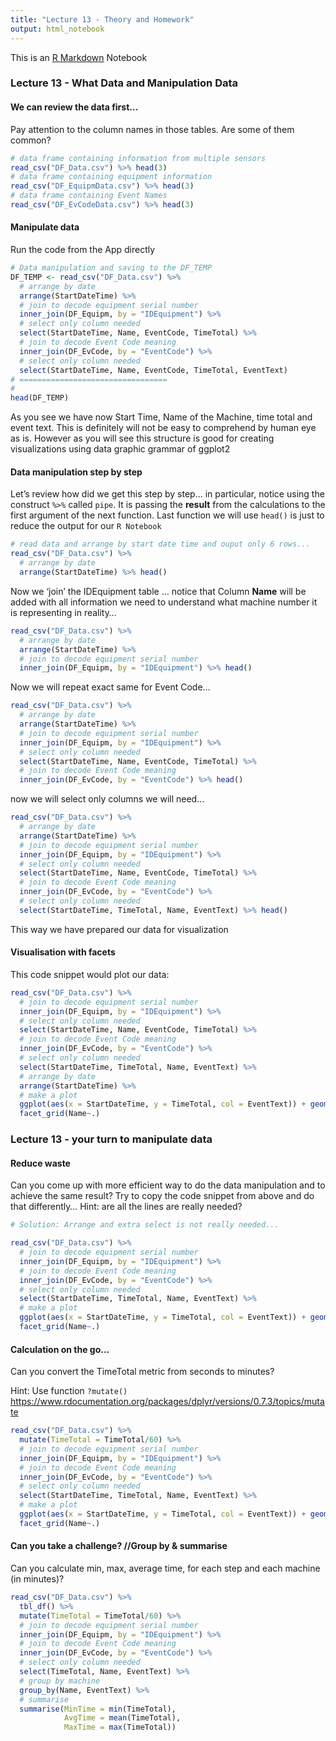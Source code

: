 ```yaml
---
title: "Lecture 13 - Theory and Homework"
output: html_notebook
---
```


This is an [R Markdown](http://rmarkdown.rstudio.com) Notebook

### Lecture 13 - What Data and Manipulation Data

#### We can review the data first...

Pay attention to the column names in those tables. Are some of them common?

```r
# data frame containing information from multiple sensors
read_csv("DF_Data.csv") %>% head(3)
# data frame containing equipment information
read_csv("DF_EquipmData.csv") %>% head(3)
# data frame containing Event Names
read_csv("DF_EvCodeData.csv") %>% head(3)
```

#### Manipulate data

Run the code from the App directly

```r
# Data manipulation and saving to the DF_TEMP
DF_TEMP <- read_csv("DF_Data.csv") %>% 
  # arrange by date 
  arrange(StartDateTime) %>% 
  # join to decode equipment serial number
  inner_join(DF_Equipm, by = "IDEquipment") %>% 
  # select only column needed
  select(StartDateTime, Name, EventCode, TimeTotal) %>% 
  # join to decode Event Code meaning
  inner_join(DF_EvCode, by = "EventCode") %>% 
  # select only column needed
  select(StartDateTime, Name, EventCode, TimeTotal, EventText)
# ================================= 
# 
head(DF_TEMP)
```

As you see we have now Start Time, Name of the Machine, time total and event text. This is definitely will not be easy to comprehend by human eye as is. However as you will see this structure is good for creating visualizations using data graphic grammar of ggplot2

#### Data manipulation step by step

Let's review how did we get this step by step... in particular, notice using the construct `%>%` called `pipe`. It is passing the **result** from the calculations to the first argument of the next function. Last function we will use `head()` is just to reduce the output for our `R Notebook`

```r
# read data and arrange by start date time and ouput only 6 rows...
read_csv("DF_Data.csv") %>% 
  # arrange by date 
  arrange(StartDateTime) %>% head()
```

Now we 'join' the IDEquipment table ... notice that Column **Name** will be added with all information we need to understand what machine number it is representing in reality...

```r
read_csv("DF_Data.csv") %>% 
  # arrange by date 
  arrange(StartDateTime) %>% 
  # join to decode equipment serial number
  inner_join(DF_Equipm, by = "IDEquipment") %>% head()
```

Now we will repeat exact same for Event Code... 

```r
read_csv("DF_Data.csv") %>% 
  # arrange by date 
  arrange(StartDateTime) %>% 
  # join to decode equipment serial number
  inner_join(DF_Equipm, by = "IDEquipment") %>% 
  # select only column needed
  select(StartDateTime, Name, EventCode, TimeTotal) %>% 
  # join to decode Event Code meaning
  inner_join(DF_EvCode, by = "EventCode") %>% head()
```

now we will select only columns we will need...

```r
read_csv("DF_Data.csv") %>% 
  # arrange by date 
  arrange(StartDateTime) %>% 
  # join to decode equipment serial number
  inner_join(DF_Equipm, by = "IDEquipment") %>% 
  # select only column needed
  select(StartDateTime, Name, EventCode, TimeTotal) %>% 
  # join to decode Event Code meaning
  inner_join(DF_EvCode, by = "EventCode") %>% 
  # select only column needed
  select(StartDateTime, TimeTotal, Name, EventText) %>% head()
```

This way we have prepared our data for visualization

#### Visualisation with facets

This code snippet would plot our data:

```r
read_csv("DF_Data.csv") %>% 
  # join to decode equipment serial number
  inner_join(DF_Equipm, by = "IDEquipment") %>% 
  # select only column needed
  select(StartDateTime, Name, EventCode, TimeTotal) %>% 
  # join to decode Event Code meaning
  inner_join(DF_EvCode, by = "EventCode") %>% 
  # select only column needed
  select(StartDateTime, TimeTotal, Name, EventText) %>% 
  # arrange by date 
  arrange(StartDateTime) %>% 
  # make a plot
  ggplot(aes(x = StartDateTime, y = TimeTotal, col = EventText)) + geom_point()+
  facet_grid(Name~.)
```

### Lecture 13 - your turn to manipulate data

#### Reduce waste

Can you come up with more efficient way to do the data manipulation and to achieve the same result? Try to copy the code snippet from above and do that differently...
Hint: are all the lines are really needed?

```r
# Solution: Arrange and extra select is not really needed...

read_csv("DF_Data.csv") %>% 
  # join to decode equipment serial number
  inner_join(DF_Equipm, by = "IDEquipment") %>% 
  # join to decode Event Code meaning
  inner_join(DF_EvCode, by = "EventCode") %>% 
  # select only column needed
  select(StartDateTime, TimeTotal, Name, EventText) %>% 
  # make a plot
  ggplot(aes(x = StartDateTime, y = TimeTotal, col = EventText)) + geom_point()+
  facet_grid(Name~.)
```

#### Calculation on the go...

Can you convert the TimeTotal metric from seconds to minutes? 

Hint: Use function `?mutate()` <https://www.rdocumentation.org/packages/dplyr/versions/0.7.3/topics/mutate>

```r
read_csv("DF_Data.csv") %>% 
  mutate(TimeTotal = TimeTotal/60) %>% 
  # join to decode equipment serial number
  inner_join(DF_Equipm, by = "IDEquipment") %>% 
  # join to decode Event Code meaning
  inner_join(DF_EvCode, by = "EventCode") %>% 
  # select only column needed
  select(StartDateTime, TimeTotal, Name, EventText) %>% 
  # make a plot
  ggplot(aes(x = StartDateTime, y = TimeTotal, col = EventText)) + geom_point()+
  facet_grid(Name~.)
```

#### Can you take a challenge? //Group by & summarise

Can you calculate min, max, average time, for each step and each machine (in minutes)?

```r
read_csv("DF_Data.csv") %>% 
  tbl_df() %>% 
  mutate(TimeTotal = TimeTotal/60) %>% 
  # join to decode equipment serial number
  inner_join(DF_Equipm, by = "IDEquipment") %>% 
  # join to decode Event Code meaning
  inner_join(DF_EvCode, by = "EventCode") %>% 
  # select only column needed
  select(TimeTotal, Name, EventText) %>% 
  # group by machine
  group_by(Name, EventText) %>% 
  # summarise
  summarise(MinTime = min(TimeTotal), 
            AvgTime = mean(TimeTotal),
            MaxTime = max(TimeTotal))
```
